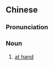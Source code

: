 {{also|手边}}
==Chinese==
{{zh-forms|s=手边}}

===Pronunciation===
{{zh-pron
|m=shǒubiān,er=y
|c=sau2 bin1
|cat=n
}}

===Noun===
{{zh-noun}}

# [[at hand]]
#: {{zh-x|我 剛好 手邊 有事。|I am in the middle of something. [lit. I have things to do at hand.]}}